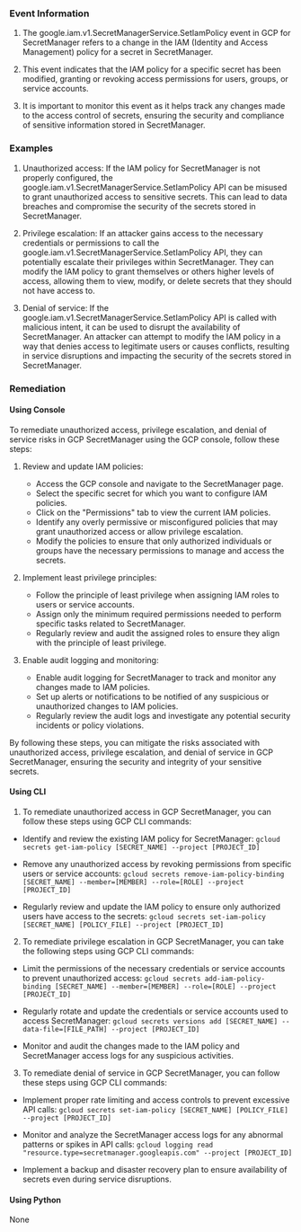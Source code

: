 
### Event Information

1. The google.iam.v1.SecretManagerService.SetIamPolicy event in GCP for SecretManager refers to a change in the IAM (Identity and Access Management) policy for a secret in SecretManager.

2. This event indicates that the IAM policy for a specific secret has been modified, granting or revoking access permissions for users, groups, or service accounts.

3. It is important to monitor this event as it helps track any changes made to the access control of secrets, ensuring the security and compliance of sensitive information stored in SecretManager.


### Examples

1. Unauthorized access: If the IAM policy for SecretManager is not properly configured, the google.iam.v1.SecretManagerService.SetIamPolicy API can be misused to grant unauthorized access to sensitive secrets. This can lead to data breaches and compromise the security of the secrets stored in SecretManager.

2. Privilege escalation: If an attacker gains access to the necessary credentials or permissions to call the google.iam.v1.SecretManagerService.SetIamPolicy API, they can potentially escalate their privileges within SecretManager. They can modify the IAM policy to grant themselves or others higher levels of access, allowing them to view, modify, or delete secrets that they should not have access to.

3. Denial of service: If the google.iam.v1.SecretManagerService.SetIamPolicy API is called with malicious intent, it can be used to disrupt the availability of SecretManager. An attacker can attempt to modify the IAM policy in a way that denies access to legitimate users or causes conflicts, resulting in service disruptions and impacting the security of the secrets stored in SecretManager.

### Remediation

#### Using Console

To remediate unauthorized access, privilege escalation, and denial of service risks in GCP SecretManager using the GCP console, follow these steps:

1. Review and update IAM policies: 
   - Access the GCP console and navigate to the SecretManager page.
   - Select the specific secret for which you want to configure IAM policies.
   - Click on the "Permissions" tab to view the current IAM policies.
   - Identify any overly permissive or misconfigured policies that may grant unauthorized access or allow privilege escalation.
   - Modify the policies to ensure that only authorized individuals or groups have the necessary permissions to manage and access the secrets.

2. Implement least privilege principles:
   - Follow the principle of least privilege when assigning IAM roles to users or service accounts.
   - Assign only the minimum required permissions needed to perform specific tasks related to SecretManager.
   - Regularly review and audit the assigned roles to ensure they align with the principle of least privilege.

3. Enable audit logging and monitoring:
   - Enable audit logging for SecretManager to track and monitor any changes made to IAM policies.
   - Set up alerts or notifications to be notified of any suspicious or unauthorized changes to IAM policies.
   - Regularly review the audit logs and investigate any potential security incidents or policy violations.

By following these steps, you can mitigate the risks associated with unauthorized access, privilege escalation, and denial of service in GCP SecretManager, ensuring the security and integrity of your sensitive secrets.

#### Using CLI

1. To remediate unauthorized access in GCP SecretManager, you can follow these steps using GCP CLI commands:

- Identify and review the existing IAM policy for SecretManager:
  `gcloud secrets get-iam-policy [SECRET_NAME] --project [PROJECT_ID]`

- Remove any unauthorized access by revoking permissions from specific users or service accounts:
  `gcloud secrets remove-iam-policy-binding [SECRET_NAME] --member=[MEMBER] --role=[ROLE] --project [PROJECT_ID]`

- Regularly review and update the IAM policy to ensure only authorized users have access to the secrets:
  `gcloud secrets set-iam-policy [SECRET_NAME] [POLICY_FILE] --project [PROJECT_ID]`

2. To remediate privilege escalation in GCP SecretManager, you can take the following steps using GCP CLI commands:

- Limit the permissions of the necessary credentials or service accounts to prevent unauthorized access:
  `gcloud secrets add-iam-policy-binding [SECRET_NAME] --member=[MEMBER] --role=[ROLE] --project [PROJECT_ID]`

- Regularly rotate and update the credentials or service accounts used to access SecretManager:
  `gcloud secrets versions add [SECRET_NAME] --data-file=[FILE_PATH] --project [PROJECT_ID]`

- Monitor and audit the changes made to the IAM policy and SecretManager access logs for any suspicious activities.

3. To remediate denial of service in GCP SecretManager, you can follow these steps using GCP CLI commands:

- Implement proper rate limiting and access controls to prevent excessive API calls:
  `gcloud secrets set-iam-policy [SECRET_NAME] [POLICY_FILE] --project [PROJECT_ID]`

- Monitor and analyze the SecretManager access logs for any abnormal patterns or spikes in API calls:
  `gcloud logging read "resource.type=secretmanager.googleapis.com" --project [PROJECT_ID]`

- Implement a backup and disaster recovery plan to ensure availability of secrets even during service disruptions.

#### Using Python

None

